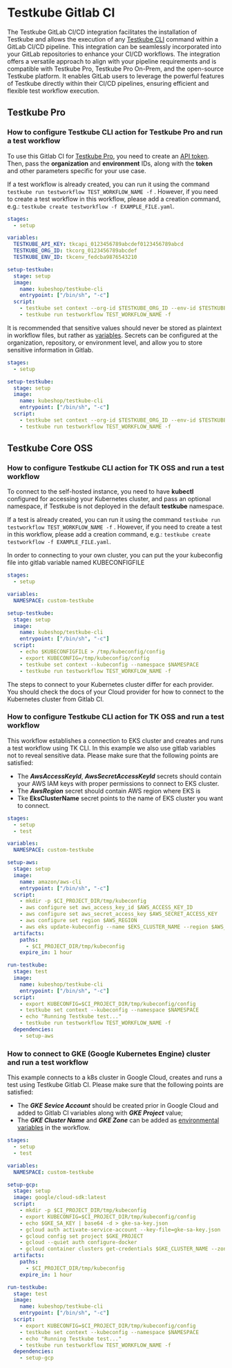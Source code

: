 # Testkube Gitlab CI

The Testkube GitLab CI/CD integration facilitates the installation of Testkube and allows the execution of any [Testkube CLI](https://docs.testkube.io/cli/testkube) command within a GitLab CI/CD pipeline. This integration can be seamlessly incorporated into your GitLab repositories to enhance your CI/CD workflows.
The integration offers a versatile approach to align with your pipeline requirements and is compatible with Testkube Pro, Testkube Pro On-Prem, and the open-source Testkube platform. It enables GitLab users to leverage the powerful features of Testkube directly within their CI/CD pipelines, ensuring efficient and
 flexible test workflow execution.

## Testkube Pro

### How to configure Testkube CLI action for Testkube Pro and run a test workflow

To use this Gitlab CI for [Testkube Pro](https://app.testkube.io/), you need to create an [API token](https://docs.testkube.io/testkube-pro/articles/organization-management/#api-tokens).
Then, pass the **organization** and **environment** IDs, along with the **token** and other parameters specific for your use case.

If a test workflow is already created, you can run it using the command `testkube run testworkflow TEST_WORKFLOW_NAME -f` .
However, if you need to create a test workflow in this workflow, please add a creation command, e.g.: `testkube create testworkflow -f EXAMPLE_FILE.yaml`.

```yaml
stages:
  - setup

variables:
  TESTKUBE_API_KEY: tkcapi_0123456789abcdef0123456789abcd
  TESTKUBE_ORG_ID: tkcorg_0123456789abcdef
  TESTKUBE_ENV_ID: tkcenv_fedcba9876543210

setup-testkube:
  stage: setup
  image:
    name: kubeshop/testkube-cli
    entrypoint: ["/bin/sh", "-c"]
  script:
    - testkube set context --org-id $TESTKUBE_ORG_ID --env-id $TESTKUBE_ENV_ID -c cloud -k $TESTKUBE_API_KEY
    - testkube run testworkflow TEST_WORKFLOW_NAME -f
```

It is recommended that sensitive values should never be stored as plaintext in workflow files, but rather as [variables](https://docs.gitlab.com/ee/ci/variables/). Secrets can be configured at the organization, repository, or environment level, and allow you to store sensitive information in Gitlab.

```yaml
stages:
  - setup

setup-testkube:
  stage: setup
  image:
    name: kubeshop/testkube-cli
    entrypoint: ["/bin/sh", "-c"]
  script:
    - testkube set context --org-id $TESTKUBE_ORG_ID --env-id $TESTKUBE_ENV_ID -c cloud -k $TESTKUBE_API_KEY
    - testkube run testworkflow TEST_WORKFLOW_NAME -f
 ```
## Testkube Core OSS

### How to configure Testkube CLI action for TK OSS and run a test workflow

To connect to the self-hosted instance, you need to have **kubectl** configured for accessing your Kubernetes cluster, and pass an optional namespace, if Testkube is not deployed in the default **testkube** namespace.

If a test is already created, you can run it using the command `testkube run testworkflow TEST_WORKFLOW_NAME -f` . However, if you need to create a test in this workflow, please add a creation command, e.g.: `testkube create testworkflow -f EXAMPLE_FILE.yaml`.

In order to connecting to your own cluster, you can put the your kubeconfig file into gitlab variable named KUBECONFIGFILE

```yaml
stages:
  - setup

variables:
  NAMESPACE: custom-testkube

setup-testkube:
  stage: setup
  image:
    name: kubeshop/testkube-cli
    entrypoint: ["/bin/sh", "-c"]
  script:
    - echo $KUBECONFIGFILE > /tmp/kubeconfig/config
    - export KUBECONFIG=/tmp/kubeconfig/config
    - testkube set context --kubeconfig --namespace $NAMESPACE
    - testkube run testworkflow TEST_WORKFLOW_NAME -f
```

The steps to connect to your Kubernetes cluster differ for each provider. You should check the docs of your Cloud provider for how to connect to the Kubernetes cluster from Gitlab CI.

### How to configure Testkube CLI action for TK OSS and run a test workflow

This workflow establishes a connection to EKS cluster and creates and runs a test workflow using TK CLI. In this example we also use gitlab variables not to reveal sensitive data. Please make sure that the following points are satisfied:
- The **_AwsAccessKeyId_**, **_AwsSecretAccessKeyId_** secrets should contain your AWS IAM keys with proper permissions to connect to EKS cluster.
- The **_AwsRegion_** secret should contain AWS region where EKS is
- Tke **EksClusterName** secret points to the name of EKS cluster you want to connect.

```yaml
stages:
  - setup
  - test

variables:
  NAMESPACE: custom-testkube

setup-aws:
  stage: setup
  image:
    name: amazon/aws-cli
    entrypoint: ["/bin/sh", "-c"]
  script:
    - mkdir -p $CI_PROJECT_DIR/tmp/kubeconfig
    - aws configure set aws_access_key_id $AWS_ACCESS_KEY_ID
    - aws configure set aws_secret_access_key $AWS_SECRET_ACCESS_KEY
    - aws configure set region $AWS_REGION
    - aws eks update-kubeconfig --name $EKS_CLUSTER_NAME --region $AWS_REGION --kubeconfig $CI_PROJECT_DIR/tmp/kubeconfig/config
  artifacts:
    paths:
      - $CI_PROJECT_DIR/tmp/kubeconfig
    expire_in: 1 hour

run-testkube:
  stage: test
  image:
    name: kubeshop/testkube-cli
    entrypoint: ["/bin/sh", "-c"]
  script:
    - export KUBECONFIG=$CI_PROJECT_DIR/tmp/kubeconfig/config
    - testkube set context --kubeconfig --namespace $NAMESPACE
    - echo "Running Testkube test..."
    - testkube run testworkflow TEST_WORKFLOW_NAME -f
  dependencies:
    - setup-aws
```
### How to connect to GKE (Google Kubernetes Engine) cluster and run a test workflow

This example connects to a k8s cluster in Google Cloud, creates and runs a test using Testkube Gitlab CI. Please make sure that the following points are satisfied:

- The **_GKE Sevice Account_** should be created prior in Google Cloud and added to Gitlab CI variables along with **_GKE Project_** value;
- The **_GKE Cluster Name_** and **_GKE Zone_** can be added as [environmental variables](https://docs.gitlab.com/ee/ci/variables/) in the workflow.

```yaml
stages:
  - setup
  - test

variables:
  NAMESPACE: custom-testkube

setup-gcp:
  stage: setup
  image: google/cloud-sdk:latest
  script:
    - mkdir -p $CI_PROJECT_DIR/tmp/kubeconfig
    - export KUBECONFIG=$CI_PROJECT_DIR/tmp/kubeconfig/config
    - echo $GKE_SA_KEY | base64 -d > gke-sa-key.json
    - gcloud auth activate-service-account --key-file=gke-sa-key.json
    - gcloud config set project $GKE_PROJECT
    - gcloud --quiet auth configure-docker
    - gcloud container clusters get-credentials $GKE_CLUSTER_NAME --zone $GKE_ZONE
  artifacts:
    paths:
      - $CI_PROJECT_DIR/tmp/kubeconfig
    expire_in: 1 hour

run-testkube:
  stage: test
  image:
    name: kubeshop/testkube-cli
    entrypoint: ["/bin/sh", "-c"]
  script:
    - export KUBECONFIG=$CI_PROJECT_DIR/tmp/kubeconfig/config
    - testkube set context --kubeconfig --namespace $NAMESPACE
    - echo "Running Testkube test..."
    - testkube run testworkflow TEST_WORKFLOW_NAME -f
  dependencies:
    - setup-gcp
```
